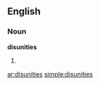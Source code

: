 ==English==

===Noun===
'''disunities'''

# {{plural of|[[disunity]]}}

[[ar:disunities]]
[[simple:disunities]]